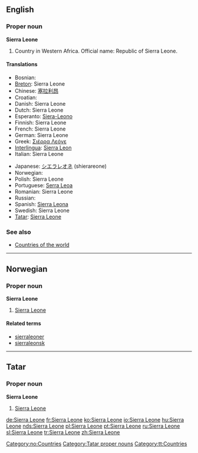==English==

===Proper noun===
'''Sierra Leone'''

# Country in Western Africa. Official name: Republic of Sierra Leone.

====Translations====
{{top}}
*Bosnian: {{t-|bs|Sijera Leone|f}}
*[[Breton]]: Sierra Leone
*Chinese: [[塞拉利昂]]
*Croatian: {{t-|hr|Sijera Leone|f}}
*Danish: Sierra Leone
*Dutch: Sierra Leone
*Esperanto: [[Siera-Leono]]
*Finnish: Sierra Leone
*French: Sierra Leone {{f}}
*German: Sierra Leone
*Greek: [[Σιέρρα Λεόνε]] {{f}}
*[[Interlingua]]: [[Sierra Leon]]
*Italian: Sierra Leone {{f}}
{{mid}}
*Japanese: [[シエラレオネ]] (shierareone)
* Norwegian: {{t-|no|Sierra Leone}}
*Polish: Sierra Leone
*Portuguese: [[Serra Leoa]]
*Romanian: Sierra Leone
* Russian: {{t-|ru|Сьерра-Леоне|sc=Cyrl}}
*Spanish: [[Sierra Leona]]
*Swedish: Sierra Leone
*[[Tatar]]: [[Sierra Leone#Tatar|Sierra Leone]]
{{bottom}}

===See also===
* [[Countries of the world]]

----

==Norwegian==

===Proper noun===
'''Sierra Leone'''

# [[#English|Sierra Leone]]

====Related terms====
*[[sierraleoner]]
*[[sierraleonsk]]

[[Category:no:Countries]]

----

==Tatar==

===Proper noun===
'''Sierra Leone'''

# [[Sierra Leone#English|Sierra Leone]]

[[Category:Tatar proper nouns]]
[[Category:tt:Countries]]

[[de:Sierra Leone]]
[[fr:Sierra Leone]]
[[ko:Sierra Leone]]
[[io:Sierra Leone]]
[[hu:Sierra Leone]]
[[nds:Sierra Leone]]
[[pl:Sierra Leone]]
[[pt:Sierra Leone]]
[[ru:Sierra Leone]]
[[sl:Sierra Leone]]
[[tr:Sierra Leone]]
[[zh:Sierra Leone]]